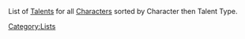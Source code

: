 {{CustomTabs
|tab1 = Overview
|tab2 = List
}}
List of [[Talents]] for all [[Characters]] sorted by Character then Talent Type.

{{Talents by Category Table|Talent}}

[[Category:Lists]]